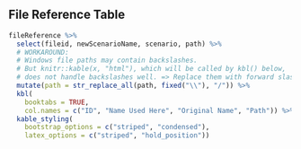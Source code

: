## File Reference Table

```r
fileReference %>%
  select(fileid, newScenarioName, scenario, path) %>%
  # WORKAROUND:
  # Windows file paths may contain backslashes.
  # But knitr::kable(x, "html"), which will be called by kbl() below,
  # does not handle backslashes well. => Replace them with forward slashes.
  mutate(path = str_replace_all(path, fixed("\\"), "/")) %>%
  kbl(
    booktabs = TRUE,
    col.names = c("ID", "Name Used Here", "Original Name", "Path")) %>%
  kable_styling(
    bootstrap_options = c("striped", "condensed"),
    latex_options = c("striped", "hold_position"))
```

